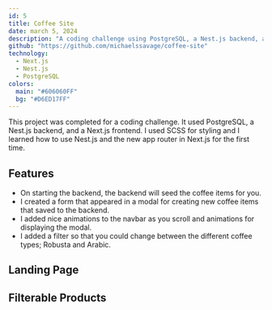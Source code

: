 ---
id: 5
title: Coffee Site
date: march 5, 2024
description: "A coding challenge using PostgreSQL, a Nest.js backend, and a Next.js frontend."
github: "https://github.com/michaelssavage/coffee-site"
technology:
  - Next.js
  - Nest.js
  - PostgreSQL
colors:
  main: "#606060FF"
  bg: "#D6ED17FF"
---

This project was completed for a coding challenge. It used PostgreSQL, a Nest.js backend, and a Next.js frontend. I used SCSS for styling and I learned how to use Nest.js and the new app router in Next.js for the first time.

## Features

- On starting the backend, the backend will seed the coffee items for you.
- I created a form that appeared in a modal for creating new coffee items that saved to the backend.
- I added nice animations to the navbar as you scroll and animations for displaying the modal.
- I added a filter so that you could change between the different coffee types; Robusta and Arabic.

## Landing Page

<Picture src="/project/coffee-home.png" alt="Home page of the coffee app" />

## Filterable Products

<Picture src="/project/coffee-list.png" alt="A list of coffee cards" />
